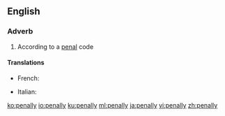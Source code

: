 ==English==

===Adverb===
{{en-adv}}

# According to a [[penal]] code

====Translations====
{{trans-top|according to a penal code}}
* French: {{t+|fr|pénalement}}
{{trans-mid}}
* Italian: {{t+|it|penalmente}}
{{trans-bottom}}

[[ko:penally]]
[[io:penally]]
[[ku:penally]]
[[ml:penally]]
[[ja:penally]]
[[vi:penally]]
[[zh:penally]]
